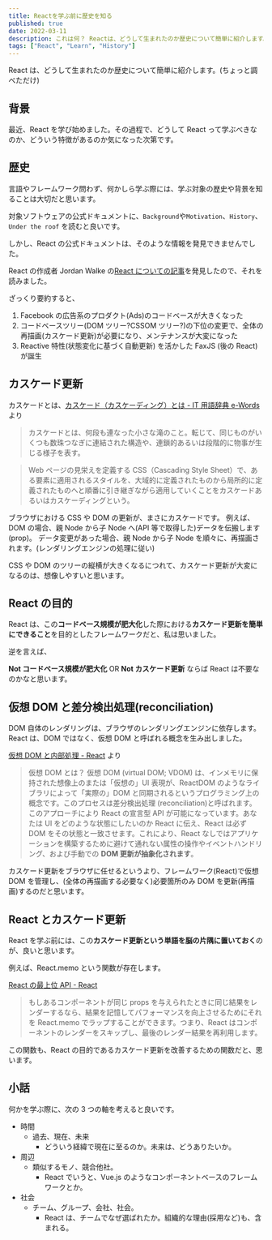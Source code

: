 ```yaml
---
title: Reactを学ぶ前に歴史を知る
published: true
date: 2022-03-11
description: これは何？ Reactは、どうして生まれたのか歴史について簡単に紹介します。(ちょっと調べただけ) 背景 最近、Reactを学び始めました。その過程で、どうしてReactって学ぶべきなのか、どういう特徴があるのか気になった次第です。
tags: ["React", "Learn", "History"]
---
```


React は、どうして生まれたのか歴史について簡単に紹介します。(ちょっと調べただけ)

## 背景

最近、React を学び始めました。その過程で、どうして React って学ぶべきなのか、どういう特徴があるのか気になった次第です。

## 歴史

言語やフレームワーク問わず、何かしら学ぶ際には、学ぶ対象の歴史や背景を知ることは大切だと思います。

対象ソフトウェアの公式ドキュメントに、`Background`や`Motivation`、`History`、`Under the roof` を読むと良いです。

しかし、React の公式ドキュメントは、そのような情報を発見できませんでした。

React の作成者 Jordan Walke の[React についての記事](https://hackernoon.com/the-evolution-of-react-48409fac2efd)を発見したので、それを読みました。

ざっくり要約すると、

1. Facebook の広告系のプロダクト(Ads)のコードベースが大きくなった
2. コードベースツリー(DOM ツリー?CSSOM ツリー?)の下位の変更で、全体の再描画(カスケード更新)が必要になり、メンテナンスが大変になった
3. Reactive 特性(状態変化に基づく自動更新) を活かした FaxJS (後の React)が誕生

## カスケード更新

カスケードとは、[カスケード（カスケーディング）とは - IT 用語辞典 e-Words](https://e-words.jp/w/%E3%82%AB%E3%82%B9%E3%82%B1%E3%83%BC%E3%83%89.html) より

> カスケードとは、何段も連なった小さな滝のこと。転じて、同じものがいくつも数珠つなぎに連結された構造や、連鎖的あるいは段階的に物事が生じる様子を表す。

> Web ページの見栄えを定義する CSS（Cascading Style Sheet）で、ある要素に適用されるスタイルを、大域的に定義されたものから局所的に定義されたものへと順番に引き継ぎながら適用していくことをカスケードあるいはカスケーディングという。

ブラウザにおける CSS や DOM の更新が、まさにカスケードです。
例えば、DOM の場合、親 Node から子 Node へ(API 等で取得した)データを伝搬します(prop)。
データ変更があった場合、親 Node から子 Node を順々に、再描画されます。(レンダリングエンジンの処理に従い)

CSS や DOM のツリーの縦横が大きくなるにつれて、カスケード更新が大変になるのは、想像しやすいと思います。

## React の目的

React は、この**コードベース規模が肥大化**した際における**カスケード更新を簡単にできること**を目的としたフレームワークだと、私は思いました。

逆を言えば、

**Not コードベース規模が肥大化** OR **Not カスケード更新** ならば React は不要なのかなと思います。

## 仮想 DOM と差分検出処理(reconciliation)

DOM 自体のレンダリングは、ブラウザのレンダリングエンジンに依存します。
React は、DOM ではなく、仮想 DOM と呼ばれる概念を生み出しました。

[仮想 DOM と内部処理 - React](https://ja.reactjs.org/docs/faq-internals.html) より

> 仮想 DOM とは？
> 仮想 DOM (virtual DOM; VDOM) は、インメモリに保持された想像上のまたは「仮想の」UI 表現が、ReactDOM のようなライブラリによって「実際の」DOM と同期されるというプログラミング上の概念です。このプロセスは差分検出処理 (reconciliation)と呼ばれます。
> このアプローチにより React の宣言型 API が可能になっています。あなたは UI をどのような状態にしたいのか React に伝え、React は必ず DOM をその状態と一致させます。これにより、React なしではアプリケーションを構築するために避けて通れない属性の操作やイベントハンドリング、および手動での **DOM 更新が抽象化されます**。

カスケード更新をブラウザに任せるというより、フレームワーク(React)で仮想 DOM を管理し、(全体の再描画する必要なく)必要箇所のみ DOM を更新(再描画)するのだと思います。

## React とカスケード更新

React を学ぶ前には、この**カスケード更新という単語を脳の片隅に置いておく**のが、良いと思います。

例えば、React.memo という関数が存在します。

[React の最上位 API - React](https://ja.reactjs.org/docs/react-api.html#reactmemo)

> もしあるコンポーネントが同じ props を与えられたときに同じ結果をレンダーするなら、結果を記憶してパフォーマンスを向上させるためにそれを React.memo でラップすることができます。つまり、React はコンポーネントのレンダーをスキップし、最後のレンダー結果を再利用します。

この関数も、React の目的であるカスケード更新を改善するための関数だと、思います。

## 小話

何かを学ぶ際に、次の 3 つの軸を考えると良いです。

- 時間
  - 過去、現在、未来
    - どういう経緯で現在に至るのか。未来は、どうありたいか。
- 周辺
  - 類似するモノ、競合他社。
    - React でいうと、Vue.js のようなコンポーネントベースのフレームワークとか。
- 社会
  - チーム、グループ、会社、社会。
    - React は、チームでなぜ選ばれたか。組織的な理由(採用など)も、含まれる。
